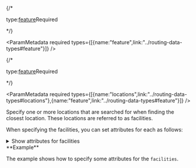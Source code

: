

<If c="requestType=='job'">
{/* <p class="space-x-2"><span><span class="font-sm text-color-3">type:</span><a class="font-sm text-color-3" href="../routing-data-types#feature">feature</a></span><span class="font-bold text-[#a82b1e]">Required</span></p> */}

<ParamMetadata required types={[{name:"feature",link:"../routing-data-types#feature"}]} />

</If>

<If c="requestType=='direct'">
{/* <p class="space-x-2"><span><span class="font-sm text-color-3">type:</span><a class="font-sm text-color-3" href="../routing-data-types#feature">feature</a></span><span class="font-bold text-[#a82b1e]">Required</span></p> */}

<ParamMetadata required types={[{name:"locations",link:"../routing-data-types#locations"},{name:"feature",link:"../routing-data-types#feature"}]} />

</If>

Specify one or more locations that are searched for when finding the closest location. These locations are referred to as facilities.

When specifying the facilities, you can set attributes for each as follows:

<details>
 <summary><span class="font-sm text-color-link">Show attributes for facilities</span></summary>

 #### Attributes for facilities

-   <p class="space-x-2"><span class="font-bold">Name</span><span class="font-sm text-color-3">string (length: 500)</span><span class="font-bold text-[#00619b]">nullable</span></p>

    The name of the facility. The name is used in the driving directions. If the name is not specified, a unique name prefixed with Location is automatically generated in the output routes and directions.

<If c="requestType=='direct'">
-   <p class="space-x-2"><span class="font-bold">ObjectID</span><span class="font-sm text-color-3">integer (non-negative)</span><span class="font-bold text-[#00619b]">nullable</span></p>

    The object ID of the facility. `ObjectID` is a unique identifier for the facility. If you want to maintain a relationship between input and output, set `preserveObjectID` to `true`, and the `ObjectID` value of the input facility is included in the output routes (as the `FacilityID` field). The `ObjectID` value is also included in the output facilities (as the `ObjectID` field) and can be used to join additional information from the analysis outputs to the attribute of the facilities. If the `ObjectID` value is not specified, a unique ID is automatically generated in the output.
</If>

<If c="requestType=='direct' && publication =='services-reference/enterprise'">

<Note type="{Note}">

  You can specify a network location using `SourceID`, `SourceOID`, `PosAlong`, and `SideOfEdge` described below. If the network location is not provided, the solver will derive it from the input geometry
  
  </Note>

<NetworkLocationFields />

</If>

<If c="requestType=='job'">

-   <p class="space-x-2"><span class="font-bold">ID</span><span class="font-sm text-color-3">number (non-negative)</span></p>

    A unique identifier for the facility. The identifier is included in the output routes and the output closest facilities as `FacilityID` fields. The `FacilityID` field can be used to join additional information from the output routes, such as the total travel time or total distance, to attributes from your facilities. If the ID isn't specified, the service automatically generates a unique identifier for each facility.

-   <p class="space-x-2"><span class="font-bold">AdditionalTime</span><span class="font-sm text-color-3">number (non-negative)</span><span class="font-bold text-[#6d29cc]">default:0</span></p>

    The amount of time spent at the facility, which is added to the total time of the route. 

    The units for this attribute value are specified by the `measurement_units` parameter. The attribute value is included in the analysis only when the measurement units are time-based.

    If you are finding the closest fire stations to fire incidents, for example, `AdditionalTime` can store the time it takes a crew to don the appropriate protective equipment and exit the fire station.

-   <p class="space-x-2"><span class="font-bold">AdditionalDistance</span><span class="font-sm text-color-3">number (non-negative)</span><span class="font-bold text-[#6d29cc]">default:0</span></p>

    The extra distance traveled at the facility, which is added to the total distance of the route. 

    The units for this attribute value are specified by the `measurement_units` parameter. The attribute value is included in the analysis only when the measurement units are distance-based.

    Generally, the location of a facility, such as a fire station, isn't exactly on the street; it is set back somewhat from the road. `AdditionalDistance` can model the distance between the facility location and its location on the street if it is important to include that distance in the total travel distance.

-   <p class="space-x-2"><span class="font-bold">AdditionalCost</span><span class="font-sm text-color-3">number (non-negative)</span><span class="font-bold text-[#6d29cc]">default:0</span></p>

    The extra cost spent at the facility, which is added to the total cost of the route. 

    This attribute value should be used when the travel mode for the analysis uses an impedance attribute that is neither time-based nor distance-based The units for the attribute values are interpreted to be in unknown units.

-   <p class="space-x-2"><span class="font-bold">Cutoff</span><span class="font-sm text-color-3">number (non-negative)</span><span class="font-bold text-[#6d29cc]">default:0</span></p>

    The impedance value at which to stop searching for incidents from a given facility. This attribute allows you to specify a different cutoff value for each facility. For example, using this attribute you can search for incidents within five minutes of travel time from one facility and search for incidents within eight minutes of travel time from another facility.

</If>

-   <p class="space-x-2"><span class="font-bold">CurbApproach</span><span class="font-sm text-color-3">int enum</span><span class="font-bold text-[#6d29cc]">default:0</span></p>

    Allowed values: `0`, `1`, `2`, `3`

    Specifies the direction a vehicle may arrive at and depart from the facility. The field value is specified as one of the following integers:

    - `0`: Either side of vehicle. The vehicle can approach and depart the facility in either direction. U-turns are allowed. You should choose this setting if your vehicle can make a U-turn at the order or if it can pull into a driveway or parking lot and turn around.
    - `1`: Right side of vehicle. When the vehicle approaches and departs the facility, the curb must be on the right side of the vehicle. A U-turn is prohibited.
    - `2`: Left side of vehicle. When the vehicle approaches and departs the facility, the curb must be on the left side of the vehicle. A U-turn is prohibited.
    - `3`: No U-turn. When the vehicle approaches the facility, the curb can be on either side of the vehicle; however, the vehicle must depart without turning around. [Learn more about U-turn policies](https://pro.arcgis.com/en/pro-app/latest/help/analysis/networks/u-turn-policies.htm)

    <details>
     <summary><span class="font-sm text-color-link">Show illustration</span></summary>

    <StyledTable headers={"Setting,Coded value,Description"}>

    <StyledTableRow>

    <StyledTableCell cellStyle="markdown">

    Either side of vehicle

    </StyledTableCell>

    <StyledTableCell cellStyle="markdown">

    0

    </StyledTableCell>

    <StyledTableCell cellStyle="markdown">

    The vehicle can approach and depart the facility in either direction, so a U-turn is allowed at the facility. This setting can be chosen if it is possible and desirable for a vehicle to turn around at the facility. This decision may depend on the width of the road and the amount of traffic or whether the location has a parking lot where vehicles can pull in and turn around.

    ![Either side of vehicle ](../images/CurbApproach_EitherSide.png)

    _All arrival and departure combinations are allowed with the Either side of vehicle curb approach._

    </StyledTableCell>

    </StyledTableRow>

    <StyledTableRow>

    <StyledTableCell cellStyle="markdown">

    Right side of vehicle

    </StyledTableCell>

    <StyledTableCell cellStyle="markdown">

    1

    </StyledTableCell>

    <StyledTableCell cellStyle="markdown">

    When the vehicle approaches and departs the facility, the facility must be on the right side of the vehicle. A U-turn is prohibited. This is typically used for vehicles such as buses that must arrive with the bus stop on the right side.
     
    ![Right side of vehicle ](../images/CurbApproach_RightSide.png)

    _The allowed arrival and departure combination for the Right side of vehicle curb approach is shown._

    </StyledTableCell>

    </StyledTableRow>

    <StyledTableRow>

    <StyledTableCell cellStyle="markdown">

    Left side of vehicle

    </StyledTableCell>

    <StyledTableCell cellStyle="markdown">

    2

    </StyledTableCell>

    <StyledTableCell cellStyle="markdown">

    When the vehicle approaches and departs the facility, the facility must be on the left side of the vehicle. A U-turn is prohibited. This is typically used for vehicles such as buses that must arrive with the bus stop on the left side.

    ![Left side of vehicle ](../images/CurbApproach_LeftSide.png)

    _The allowed arrival and departure combination for the Left side of vehicle curb approach is shown._

    </StyledTableCell>

    </StyledTableRow>

    <StyledTableRow>

    <StyledTableCell cellStyle="markdown">

    No U-Turn

    </StyledTableCell>

    <StyledTableCell cellStyle="markdown">

    3

    </StyledTableCell>

    <StyledTableCell cellStyle="markdown">

    When the vehicle approaches the facility, the facility can be on either side of the vehicle; however, when it departs, the vehicle must continue in the same direction it arrived. A U-turn is prohibited.

    ![No U-turns ](../images/CurbApproach_NoU-Turns.png)

    _The allowed arrival and departure combinations for the No U-Turn curb approach are shown._

    </StyledTableCell>

    </StyledTableRow>

    </StyledTable>

    The `CurbApproach`  attribute is designed to work with both types of national driving standards: right-hand traffic (United States) and left-hand traffic (United Kingdom). First, consider an incident on the left side of a vehicle. It is always on the left side regardless of whether the vehicle travels on the left or right half of the road. What may change with national driving standards is your decision to approach an incident from one of two directions, that is, so it ends up on the right or left side of the vehicle. For example, if you want to arrive at an incident and not have a lane of traffic between the vehicle and the incident, choose 1 (Right side of vehicle) in the United States and 2 (Left side of vehicle) in the United Kingdom.

    <ColumnLayout layout={2}>

    <Column>

    <Figure>

    ![ Right side of vehicle with right-hand traffic](../images/CurbApproach_RightSide.png)

    <Caption>

    _With right-hand traffic, the curb approach that leaves the vehicle closest to the incident is Right side of vehicle._

    </Caption>

    </Figure>

    </Column>

    <Column>

    <Figure>

    ![ Left side of vehicle with left-hand traffic ](../images/CurbApproach_LeftSideDriving.png)

    <Caption>

    _With left-hand traffic, the curb approach that leaves the vehicle closest to the incident is Left side of vehicle._

    </Caption>

    </Figure>

    </Column>

    </ColumnLayout>

    </details>

<If c="requestType=='direct'">

-   <p class="space-x-2"><span class="font-bold">Attr_[Cost]</span><span class="font-sm text-color-3">number (non-negative)</span><span class="font-bold text-[#6d29cc]">default:0</span><span class="font-bold text-[#00619b]">nullable</span></p>

    The name of the attribute can be: `Attr_TravelTime`, `Attr_TruckTravelTime`, `Attr_Minutes`, `Attr_TruckMinutes`, `Attr_WalkTime`, `Attr_Miles`, `Attr_Kilometers`

    <If c="publication=='services-reference/enterprise'">
        <Note type="attention">
        These value are specific to the services published with the ArcGIS StreetMap Premium data. The values will be different if you are using other data for the analysis.
        </Note>
    </If>

    This attribute specifies how much additional time spent or distance traveled can occur at the facility. The value for this attribute is included in the total travel time or distance for the output [routes](#routes) and is also displayed in output [directionPoints](#directionpoints) as service time.

    The value for this attribute is specified in the units of the cost attribute. For instance, `Attr_TravelTime` is in minutes.

    <Note>
    Multiple `Attr_[Cost]` attributes can be included for the facilities. The attribute values are only referenced if the cost attribute referred to in the attribute name is used in the analysis, as [impedanceAttributeName](#impedanceattributename) or [accumulateAttributeNames](#accumulateattributenames).
    </Note>

    <details>
        <summary><span class="font-sm text-color-link">Use case</span></summary>

    When a time-based cost attribute `TravelTime` is used, it will specify the travel time for cars, in minutes, that will be added to the total travel time of the route between the incident and the closest facility. The attribute value can be used to model the time spent at the incident. 
    
    For example, if you are finding the three closest fire stations from a fire incident, the attribute can store the amount of time spent at the fire incident. This could be the time it takes for firefighters to hook up their equipment and begin fighting the fire. The value for this attribute is included in the total travel time for the route and is also displayed in driving directions as service time. `Attr_TravelTime` is only referenced if `TravelTime` is used in the analysis as impedance or accumulate attribute. A zero or null value indicates that the incident requires no service time.

    However, when a distance-based cost attribute like `Miles` is used, it specifies the distance in miles that will be added to the total distance of the route between the incident and the closest facility. Generally the locations of the incidents are not exactly on the streets but are set back somewhat from the road. The `Attr_Miles` attribute can be used to model the distance between the actual incident location and its location on the street if it is important to include that distance in the total travel distance. `Attr_Miles` is only referenced if `Miles` is used in the analysis as impedance or accumulate attribute.
    </details>
</If>

<If c="requestType == 'direct' && publication == 'rest/online'">
-   <p class="space-x-2"><span class="font-bold">Cutoff_[Impedance]</span><span class="font-sm text-color-3">number (non-negative)</span><span class="font-bold text-[#6d29cc]">default:null</span></p>

    Specify the travel time or distance at which to stop searching for facilities for a given incident.

    If `Cutoff_[Impedance]` is not set for an incident, the service will use the value specified as the `defaultCutoff` parameter. The default value for this attribute is null, which causes the service to use the value set for the `defaultCutoff` parameter. If the `Cutoff_[Impedance]` attribute is set to a value other than null, the `defaultCutoff` value is overridden.

    <Note>
    Multiple `Cutoff_[Impedance]` attributes can be included for the facilities. Consequently, you may have more than one time-based or distance-based `Cutoff_[Impedance]` field. The attribute values are only referenced if the cost attribute referred to in the attribute name is used in the analysis, as [impedanceAttributeName](#impedanceattributename) or [accumulateAttributeNames](#accumulateattributenames).
    </Note>

    <details>
        <summary><span class="font-sm text-color-link">Use case</span></summary>

    For example, when a time-based cutoff impedance `TravelTime` is used, it will specify the travel time for cars, in minutes, at which to stop searching for facilities for a given incident. Any incident beyond the cutoff value will not be searched. If `Cutoff_TravelTime` is not set for an incident, the service will use the value specified as the `defaultCutoff` parameter. The value for the `Cutoff_TravelTime` attribute allows the ability to overwrite the `defaultCutoff` value on a per facility basis. The default value for this attribute is `null`, which indicates not to use any cutoff.

    However, when a distance-based cutoff impedance like `Miles` is used, it will specify the travel distance in miles at which to stop searching for facilities for a given incident. Any incident beyond the cutoff value will not be searched. If `Cutoff_Miles` is not set for a facility, the service will use the value specified as the `defaultCutoff` parameter. The value for the `Cutoff_Miles` attribute allows the ability to overwrite the `defaultCutoff`value on a per facility basis. The default value for this attribute is `null`, which indicates not to use any cutoff.
    </details>
</If>

<If c="requestType == 'job' && publication == 'services-reference/enterprise'">
-   <p class="space-x-2"><span class="font-bold">Cutoff_[Cost]</span><span class="font-sm text-color-3">number (non-negative)</span><span class="font-bold text-[#6d29cc]">default:null</span></p>

    Specify the travel time or distance at which to stop searching for facilities for a given incident.

    If `Cutoff_[Cost]` is not set for an incident, the service will use the value specified as the `defaultCutoff` parameter. The default value for this attribute is null, which causes the service to use the value set for the `defaultCutoff` parameter. If the `Cutoff_[Cost]` attribute is set to a value other than `null`, the `defaultCutoff` value is overridden.

    <Note>
    Multiple `Cutoff_[Cost]` attributes can be included for the facilities. Consequently, you may have more than one time-based or distance-based `Cutoff_[Cost]` field. The attribute values are only referenced if the cost attribute referred to in the attribute name is used in the analysis, as [impedanceAttributeName](#impedanceattributename) or [accumulateAttributeNames](#accumulateattributenames).
    </Note>
</If>
  
<BearingAttributes />

</details>

<If c="publication=='rest/online'">
**Example**

The example shows how to specify some attributes for the `facilities`.

<CodeBlock language="json" source="../../code-samples/closestFacility/examples/inputs/facilities_ex.json" group="json" maxLines={20} expandable/>
</If>